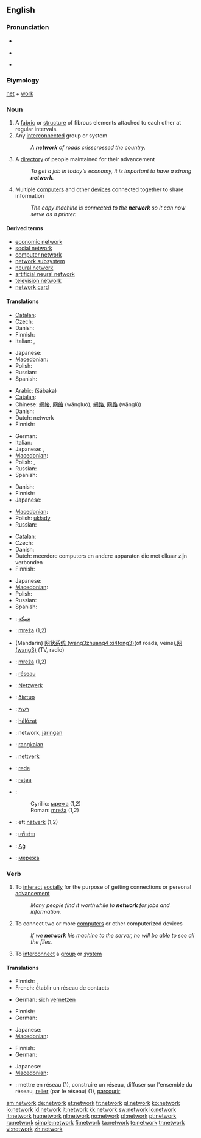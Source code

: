 {{wikipedia}}
==English==

===Pronunciation===
* {{audio|en-us-network.ogg|Audio (US)}}
* {{a|UK}} {{IPA|/nɛtwɜːk/}}
* {{a|US}} {{IPA|/nɛtwɝk/}}

===Etymology===
[[net]] + [[work]]

===Noun===
{{en-noun}}

# A [[fabric]] or [[structure]] of fibrous elements attached to each other at regular intervals.
# Any [[interconnect]]ed group or system
#: ''A '''network''' of roads crisscrossed the country.''
# A [[directory]] of people maintained for their advancement
#: ''To get a job in today's economy, it is important to have a strong '''network'''.''
# Multiple [[computer]]s and other [[device]]s connected together to share information
#: ''The copy machine is connected to the '''network''' so it can now serve as a printer.''

====Derived terms====
* [[economic network]]
* [[social network]]
* [[computer network]]
* [[network subsystem]]
* [[neural network]]
* [[artificial neural network]]
* [[television network]]
* [[network card]]

====Translations====
{{trans-top|fabric or structure of fibrous elements}}
* [[Catalan]]: {{t-|ca|xarxa|f}}
* Czech: {{t-|cs|síť|f}}
* Danish: {{t-|da|net|n}}
* Finnish: {{t+|fi|verkko}}
* Italian: {{t+|it|rete|f}}, {{t-|it|reti|f|p}}
{{trans-mid}}
* Japanese: {{t|ja|編み目|tr=amime|sc=Jpan}}
* [[Macedonian]]: {{t-|mk|мрежа|f|tr=mréža|sc=Cyrl|xs=Macedonian}}
* Polish: {{t+|pl|sieć|f}}
* Russian: {{t|ru|сеть|f|tr=s'et'|sc=Cyrl}}
* Spanish: {{t+|es|red|f}}
{{trans-bottom}}

{{trans-top|interconnected group or system}}
* Arabic: {{Arab|[[شبكة]]}} (šábaka)
* [[Catalan]]: {{t-|ca|xarxa|f}}
* Chinese: [[網絡]], [[网络]] (wǎngluò), [[網路]], [[网路]] (wǎnglù)
* Danish: {{t-|da|netværk|n}}
* Dutch: netwerk
* Finnish: {{t+|fi|verkko}}
{{trans-mid}}
* German: {{t+|de|Netzwerk|n}}
* Italian: {{t+|it|rete|f}}
* Japanese: {{t+|ja|ネットワーク|tr=nettowāku|sc=Jpan}}, {{t+|ja|網|tr=mō|sc=Jpan}}
* [[Macedonian]]: {{t-|mk|мрежа|f|tr=mréža|sc=Cyrl|xs=Macedonian}}
* Polish: {{t+|pl|sieć|f}}, {{t+|pl|układ|m}}
* Russian: {{t|ru|сеть|f|tr=s'et'|sc=Cyrl}}
* Spanish: {{t+|es|red|f}}
{{trans-bottom}}

{{trans-top|directory of people}}
* Danish: {{t-|da|netværk|n}}
* Finnish: {{t-|fi|verkosto}}
* Japanese: {{t|ja|人脈|tr=jinmyaku|sc=Jpan}}
{{trans-mid}}
* [[Macedonian]]: {{t|mk|врски|f|p|tr=v'rski|sc=Cyrl|xs=Macedonian}}
* Polish: [[układy]] {{p}}
* Russian: {{t|ru|связи|f|p|tr=sv'ázi|sc=Cyrl}}
{{trans-bottom}}

{{trans-top|multiple computers and other devices connected together}}
* [[Catalan]]: {{t-|ca|xarxa|f}}
* Czech: {{t-|cs|síť|f}}
* Danish: {{t-|da|netværk|n}}
* Dutch: meerdere computers en andere apparaten die met elkaar zijn verbonden
* Finnish: {{t+|fi|verkko}}
{{trans-mid}}
* Japanese: {{t+|ja|ネットワーク|tr=nettowāku|sc=Jpan}}
* [[Macedonian]]: {{t-|mk|мрежа|f|tr=mréža|sc=Cyrl|xs=Macedonian}}
* Polish: {{t+|pl|sieć|f}}
* Russian: {{t|ru|сеть|f|tr=s'et'|sc=Cyrl}}
* Spanish: {{t+|es|red|f}}
{{trans-bottom}}

{{checktrans-top}}
* {{ttbc|Arabic}}: [[شبكة]]
* {{ttbc|Bosnian}}: [[mreža#Bosnian|mreža]] {{f}} (1,2)
* {{ttbc|Chinese}} (Mandarin) [[网状系统 (wang3zhuang4 xi4tong3)]](of roads, veins),[[网 (wang3)]] (TV, radio)
* {{ttbc|Croatian}}: [[mreža#Croatian|mreža]] {{f}} (1,2)
* {{ttbc|French}}: [[réseau]]
* {{ttbc|German}}: [[Netzwerk]] {{n}}
* {{ttbc|Greek}}: [[δίκτυο]] {{n}}
* {{ttbc|Hebrew}}: [[רשת]] {{f}}
* {{ttbc|Hungarian}}: [[hálózat]]
{{checktrans-mid}}
* {{ttbc|Indonesian}}: network, [[jaring]]an
* {{ttbc|Malay}}: [[rangkai]]an
* {{ttbc|Norwegian}}: [[nettverk]]
* {{ttbc|Portuguese}}: [[rede]]
* {{ttbc|Romanian}}: [[reţea]] {{f}}
* {{ttbc|Serbian}}:
*: Cyrillic: [[мрежа#Serbian|мрежа]] {{f}} (1,2)
*: Roman: [[mreža#Serbian|mreža]] {{f}} (1,2)
* {{ttbc|Swedish}}: ett [[nätverk]] (1,2)
* {{ttbc|Thai}}: [[เครือข่าย]]
* {{ttbc|Turkish}}: [[Ağ]]
* {{ttbc|Ukrainian}}: [[мережа]] {{f}}
{{checktrans-bottom}}

===Verb===
{{en-verb|network|ing}}

# {{intransitive}} To [[interact]] [[social]]ly for the purpose of getting connections or personal [[advance]]ment
#: ''Many people find it worthwhile to '''network''' for jobs and information.''
# {{transitive}} To connect two or more [[computer]]s or other computerized devices
#: ''If we '''network''' his machine to the server, he will be able to see all the files.''
# {{transitive}} To [[interconnect]] a [[group]] or [[system]]

====Translations====
{{trans-top|interact socially}}
* Finnish: {{t|fi|verkottua}}, {{t|fi|verkostoitua}}
* French: établir un réseau de contacts
{{trans-mid}}
* German: sich [[vernetzen]]
{{trans-bottom}}

{{trans-top|to connect two or more computers or other computerized devices}}
* Finnish: {{t|fi|verkottaa}}
* German: {{t-|de|vernetzen}}
{{trans-mid}}
* Japanese: {{t|ja|ネットに接続する|tr=netto ni setsuzoku suru|sc=Jpan}}
* [[Macedonian]]: {{t|mk|вмрежува|tr=vmréžuva|sc=Cyrl|xs=Macedonian}}
{{trans-bottom}}

{{trans-top|to interconnect a group or system}}
* Finnish: {{t|fi|verkottaa}}
* German: {{t-|de|vernetzen}}
{{trans-mid}}
* Japanese: {{t|ja|系統を組む|tr=kētō wo kumu|sc=Jpan}}
* [[Macedonian]]: {{t|mk|вмрежува|tr=vmréžuva|sc=Cyrl|xs=Macedonian}}
{{trans-bottom}}

{{checktrans-top}}
* {{ttbc|French}}: mettre en réseau (1), construire un réseau, diffuser sur l'ensemble du réseau, [[relier]] (par le réseau) (1), [[parcourir]]
{{checktrans-bottom}}

[[am:network]]
[[de:network]]
[[et:network]]
[[fr:network]]
[[gl:network]]
[[ko:network]]
[[io:network]]
[[id:network]]
[[it:network]]
[[kk:network]]
[[sw:network]]
[[lo:network]]
[[lt:network]]
[[hu:network]]
[[nl:network]]
[[no:network]]
[[pl:network]]
[[pt:network]]
[[ru:network]]
[[simple:network]]
[[fi:network]]
[[ta:network]]
[[te:network]]
[[tr:network]]
[[vi:network]]
[[zh:network]]